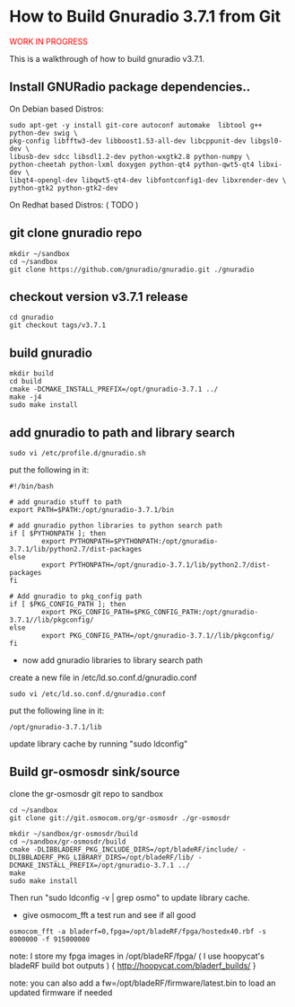 = How to Build Gnuradio 3.7.1 from Git =

<span style="color:red">WORK IN PROGRESS</span>

This is a walkthrough of how to build gnuradio v3.7.1.

== Install GNURadio package dependencies.. ==

On Debian based Distros:
<pre>
sudo apt-get -y install git-core autoconf automake  libtool g++ python-dev swig \
pkg-config libfftw3-dev libboost1.53-all-dev libcppunit-dev libgsl0-dev \
libusb-dev sdcc libsdl1.2-dev python-wxgtk2.8 python-numpy \
python-cheetah python-lxml doxygen python-qt4 python-qwt5-qt4 libxi-dev \
libqt4-opengl-dev libqwt5-qt4-dev libfontconfig1-dev libxrender-dev \
python-gtk2 python-gtk2-dev
</pre>

On Redhat based Distros:
( TODO )

== git clone gnuradio repo ==
<pre>
mkdir ~/sandbox
cd ~/sandbox
git clone https://github.com/gnuradio/gnuradio.git ./gnuradio
</pre>

== checkout version v3.7.1 release ==
<pre>
cd gnuradio
git checkout tags/v3.7.1
</pre>

== build gnuradio ==
<pre>
mkdir build
cd build
cmake -DCMAKE_INSTALL_PREFIX=/opt/gnuradio-3.7.1 ../
make -j4
sudo make install
</pre>

== add gnuradio to path and library search ==

<pre>
sudo vi /etc/profile.d/gnuradio.sh
</pre>
put the following in it:
<pre>
#!/bin/bash

# add gnuradio stuff to path
export PATH=$PATH:/opt/gnuradio-3.7.1/bin

# add gnuradio python libraries to python search path
if [ $PYTHONPATH ]; then
        export PYTHONPATH=$PYTHONPATH:/opt/gnuradio-3.7.1/lib/python2.7/dist-packages
else
        export PYTHONPATH=/opt/gnuradio-3.7.1/lib/python2.7/dist-packages
fi

# Add gnuradio to pkg_config path
if [ $PKG_CONFIG_PATH ]; then
        export PKG_CONFIG_PATH=$PKG_CONFIG_PATH:/opt/gnuradio-3.7.1//lib/pkgconfig/
else
        export PKG_CONFIG_PATH=/opt/gnuradio-3.7.1//lib/pkgconfig/
fi
</pre>

* now add gnuradio libraries to library search path
create a new file in /etc/ld.so.conf.d/gnuradio.conf
<pre>
sudo vi /etc/ld.so.conf.d/gnuradio.conf
</pre>
put the following line in it:
<pre>
/opt/gnuradio-3.7.1/lib
</pre>

update library cache by running "sudo ldconfig"

== Build gr-osmosdr sink/source ==
clone the gr-osmosdr git repo to sandbox
<pre>
cd ~/sandbox
git clone git://git.osmocom.org/gr-osmosdr ./gr-osmosdr
</pre>

<pre>
mkdir ~/sandbox/gr-osmosdr/build
cd ~/sandbox/gr-osmosdr/build
cmake -DLIBBLADERF_PKG_INCLUDE_DIRS=/opt/bladeRF/include/ -DLIBBLADERF_PKG_LIBRARY_DIRS=/opt/bladeRF/lib/ -DCMAKE_INSTALL_PREFIX=/opt/gnuradio-3.7.1 ../
make
sudo make install
</pre>

Then run "sudo ldconfig -v | grep osmo" to update library cache.

* give osmocom_fft a test run and see if all good
<pre>
osmocom_fft -a bladerf=0,fpga=/opt/bladeRF/fpga/hostedx40.rbf -s 8000000 -f 915000000
</pre>
note: I store my fpga images in /opt/bladeRF/fpga/  ( I use hoopycat's bladeRF build bot outputs )
{ http://hoopycat.com/bladerf_builds/ }

note: you can also add a fw=/opt/bladeRF/firmware/latest.bin to load an updated firmware if needed